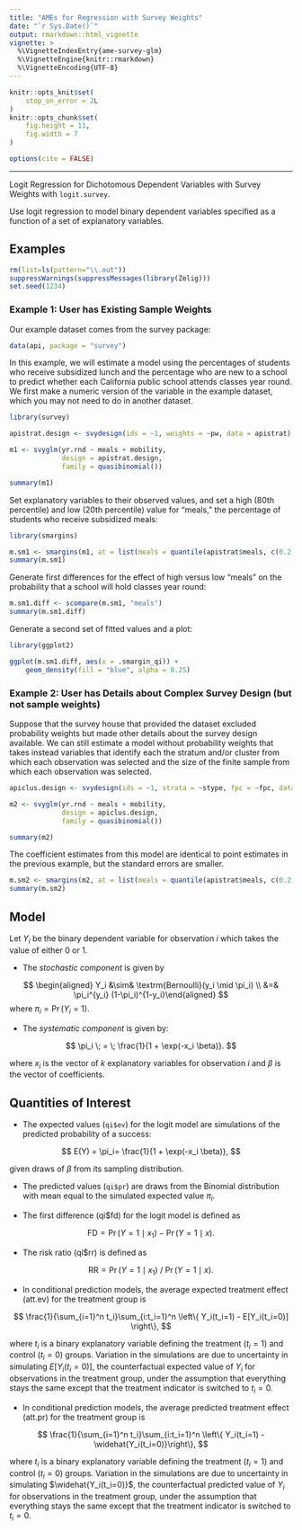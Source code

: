 ```yaml
---
title: "AMEs for Regression with Survey Weights"
date: "`r Sys.Date()`"
output: rmarkdown::html_vignette
vignette: >
  %\VignetteIndexEntry{ame-survey-glm}
  %\VignetteEngine{knitr::rmarkdown}
  %\VignetteEncoding{UTF-8}
---
```


```r
knitr::opts_knit$set(
    stop_on_error = 2L
)
knitr::opts_chunk$set(
    fig.height = 11,
    fig.width = 7
)

options(cite = FALSE)
```
---

Logit Regression for Dichotomous Dependent Variables with Survey Weights with
`logit.survey`.

Use logit regression to model binary dependent variables specified as a
function of a set of explanatory variables.

Examples
------

```r
rm(list=ls(pattern="\\.out"))
suppressWarnings(suppressMessages(library(Zelig)))
set.seed(1234)
```

### Example 1: User has Existing Sample Weights

Our example dataset comes from the survey package:

```r
data(api, package = "survey")
```

In this example, we will estimate a model using
the percentages of students who receive subsidized
lunch and the percentage who are new to a school
to predict whether each California public school
attends classes year round.  We first make a numeric
version of the variable in the example dataset, which
you may not need to do in another dataset.

```r
library(survey)

apistrat.design <- svydesign(ids = ~1, weights = ~pw, data = apistrat)

m1 <- svyglm(yr.rnd ~ meals + mobility,
             design = apistrat.design,
             family = quasibinomial())

summary(m1)
```

Set explanatory variables to their observed values, and set
a high (80th percentile) and low (20th percentile) value for "meals,"
the percentage of students who receive subsidized meals:

```r
library(smargins)

m.sm1 <- smargins(m1, at = list(meals = quantile(apistrat$meals, c(0.2, 0.8))), n = 10000)
summary(m.sm1)
```

Generate first differences for the effect of high versus low "meals"
on the probability that a school will hold classes year round:

```r
m.sm1.diff <- scompare(m.sm1, "meals")
summary(m.sm1.diff)
```

Generate a second set of fitted values and a plot:

```r
library(ggplot2)

ggplot(m.sm1.diff, aes(x = .smargin_qi)) +
    geom_density(fill = "blue", alpha = 0.25)
```

### Example 2: User has Details about Complex Survey Design (but not sample weights)

Suppose that the survey house that provided the dataset excluded
probability weights but made other details about the survey design
available. We can still estimate a model without probability weights
that takes instead variables that identify each the stratum and/or
cluster from which each observation was selected and the size of the
finite sample from which each observation was selected.

```r
apiclus.design <- svydesign(ids = ~1, strata = ~stype, fpc = ~fpc, data = apistrat)

m2 <- svyglm(yr.rnd ~ meals + mobility,
             design = apiclus.design,
             family = quasibinomial())

summary(m2)
```

The coefficient estimates from this model are identical to
point estimates in the previous example, but the standard errors
are smaller.

```r
m.sm2 <- smargins(m2, at = list(meals = quantile(apistrat$meals, c(0.2, 0.8))))
summary(m.sm2)
```

Model
------

Let $Y_i$ be the binary dependent variable for observation
$i$ which takes the value of either 0 or 1.

-  The *stochastic component* is given by


$$
    \begin{aligned}
        Y_i &\sim& \textrm{Bernoulli}(y_i \mid \pi_i) \\
          &=& \pi_i^{y_i} (1-\pi_i)^{1-y_i}\end{aligned}
$$
   where $\pi_i=\Pr(Y_i=1)$.

-  The *systematic component* is given by:


$$
    \pi_i \; = \; \frac{1}{1 + \exp(-x_i \beta)}.
$$

   where $x_i$ is the vector of $k$ explanatory variables
   for observation $i$ and $\beta$ is the vector of
   coefficients.

Quantities of Interest
------

-  The expected values (`qi$ev`) for the logit model are simulations of
   the predicted probability of a success:


$$
    E(Y) =
        \pi_i= \frac{1}{1 + \exp(-x_i \beta)},
$$

   given draws of $\beta$ from its sampling distribution.

-  The predicted values (`qi$pr`) are draws from the Binomial distribution
   with mean equal to the simulated expected value $\pi_i$.

-  The first difference (qi$fd) for the logit model is defined as


$$
    \textrm{FD} = \Pr(Y = 1 \mid x_1) - \Pr(Y = 1 \mid x).
$$

-  The risk ratio (qi$rr) is defined as


$$
    \textrm{RR} = \Pr(Y = 1 \mid x_1) \ / \ \Pr(Y = 1 \mid x).
$$

-  In conditional prediction models, the average expected treatment
   effect (att.ev) for the treatment group is


$$
    \frac{1}{\sum_{i=1}^n t_i}\sum_{i:t_i=1}^n \left\{ Y_i(t_i=1) -
        E[Y_i(t_i=0)] \right\},
$$

   where $t_i$ is a binary explanatory variable defining the
   treatment ($t_i=1$) and control ($t_i=0$) groups.
   Variation in the simulations are due to uncertainty in simulating
   $E[Y_i(t_i=0)]$, the counterfactual expected value of
   $Y_i$ for observations in the treatment group, under the
   assumption that everything stays the same except that the treatment
   indicator is switched to $t_i=0$.

-  In conditional prediction models, the average predicted treatment
   effect (att.pr) for the treatment group is


$$
    \frac{1}{\sum_{i=1}^n t_i}\sum_{i:t_i=1}^n \left\{ Y_i(t_i=1) -
        \widehat{Y_i(t_i=0)}\right\},
$$

   where $t_i$ is a binary explanatory variable defining the
   treatment ($t_i=1$) and control ($t_i=0$) groups.
   Variation in the simulations are due to uncertainty in simulating
   $\widehat{Y_i(t_i=0)}$, the counterfactual predicted value of
   $Y_i$ for observations in the treatment group, under the
   assumption that everything stays the same except that the treatment
   indicator is switched to $t_i=0$.

